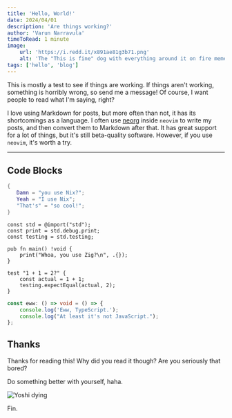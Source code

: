 ```yaml
---
title: 'Hello, World!'
date: 2024/04/01
description: 'Are things working?'
author: 'Varun Narravula'
timeToRead: 1 minute
image:
    url: 'https://i.redd.it/x891ae81g3b71.png'
    alt: 'The "This is fine" dog with everything around it on fire meme'
tags: ['hello', 'blog']
---
```


This is mostly a test to see if things are working. If things aren't working,
something is horribly wrong, so send me a message! Of course, I want people to
read what I'm saying, right?

I love using Markdown for posts, but more often than not, it has its
shortcomings as a language. I often use
[neorg](https://github.com/nvim-neorg/neorg) inside `neovim` to write my posts,
and then convert them to Markdown after that. It has great support for a lot of
things, but it's still beta-quality software. However, if you use `neovim`, it's
worth a try.

---

## Code Blocks

```nix
{
   Damn = "you use Nix?";
   Yeah = "I use Nix";
   "That's" = "so cool!";
}
```

```zig
const std = @import("std");
const print = std.debug.print;
const testing = std.testing;

pub fn main() !void {
    print("Whoa, you use Zig?\n", .{});
}

test "1 + 1 = 2?" {
    const actual = 1 + 1;
    testing.expectEqual(actual, 2);
}
```

```ts
const eww: () => void = () => {
    console.log('Eww, TypeScript.');
    console.log("At least it's not JavaScript.");
};
```

## Thanks

Thanks for reading this! Why did you read it though? Are you seriously that
bored?

Do something better with yourself, haha.

![Yoshi dying](https://i.pinimg.com/originals/5f/2a/a7/5f2aa75c6dbb75d8bd232e727e514071.gif)

Fin.

